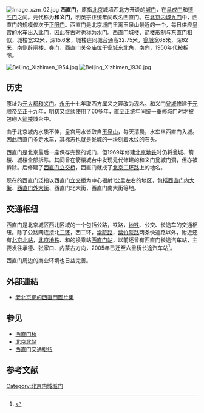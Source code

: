 {{Coord|39.94048|116.355425|type:landmark_region:CN-11_source:GoogleMaps|display=title}}
[[File:Image_xzm_02.jpg|thumb]]
'''西直门'''，原指[[北京|北京]]城墙西北方开设的[[城门|城门]]，在[[阜成门|阜成门]]和[[德胜门|德胜门]]之间。元代称为'''和义门'''，明英宗正统年间改名西直门。在[[北京内城九门|北京内城九门]]中，西直门的规模仅次于[[正阳门|正阳门]]。西直门是北京城门里离玉泉山最近的一个，每日供应皇宫的水车出入此门，因此在古时也称为水门。西直门城楼、[[箭楼|箭楼]]形制与[[东直门|东直门]]相似，城楼宽32米，深15.6米，城楼连同城台通高32.75米。[[瓮城|瓮城]]宽68米，深62米，南侧辟[[闸楼|闸楼]]、[[券门|券门]]，西直门[[关帝庙|关帝庙]]位于瓮城东北角，南向，1950年代被拆除。

[[File:Beijing_Xizhimen_1954.jpg|thumb]]
[[File:Beijing_Xizhimen_1930.jpg|thumb]]

==历史==
原址为[[元大都|元大都]][[和义门|和义门]]。[[永乐|永乐]]十七年取西方属义之理改为现名。和义门[[瓮城|瓮城]]修建于[[元顺帝|元顺帝]][[至正|至正]]十九年，明初又继续使用了60多年，直至[[正统_(年号)|正统]]年间统一重修城门时才被包砌入[[箭楼|箭楼]]城台中。

由于北京城内水质不佳，皇宫用水皆取自[[玉泉山|玉泉山]]，每天清晨，水车从西直门入城。因此西直门多走水车，其标志也就是瓮城的一块刻着水纹的石头。

西直门是北京最后一座保存完整的城门，但1969年修建[[北京地铁|北京地铁]]时仍将瓮城、箭楼、城楼全部拆除。其间曾在箭楼城台中发现元代修建的和义门瓮城门洞，但亦被拆除。后修建了[[西直门桥|西直门立交桥]]，西直门就成了[[北京二环路|北京二环路]]上的地名。

现在的西直门泛指以西直门[[立交桥|立交桥]]为中心辐射1公里左右的地区，包括[[西直门内大街|西直门内大街]]、[[西直门外大街|西直门外大街]]、西直门北大街，西直门南大街等地。

==交通枢纽==
西直门是北京城区西北区域的一个包括公路，铁路，[[北京地铁|地铁]]、公交、长途车的交通枢纽。除了公路网连接北[[北京二环路|二环]]，西二环，[[学院路_(北京)|学院路]]，[[紫竹院路|紫竹院路]]两条快速路以外，附近还有[[北京北站|北京北站]]，[[北京地铁|北京地铁]]{{北京地铁线路名|2}}、{{北京地铁线路名|4}}和{{北京地铁线路名|13}}的换乘站[[西直门站|西直门站]]，以前还曾有西直门长途汽车站，主要发往承德、张家口、内蒙古方向，2005年已迁至六里桥长途汽车站<ref>{{Cite web |url=http://www.gov.cn/fwxx/sh/2005-12/08/content_120887.htm |title=北京西直门长途汽车站搬迁至六里桥 |access-date=2012-05-02 |archive-date=2019-06-05 |archive-url=https://web.archive.org/web/20190605003245/http://www.gov.cn/fwxx/sh/2005-12/08/content_120887.htm |dead-url=no }}</ref>。

西直门周边的商业环境也日益完善。

==外部連結==
{{Commons category-inline|Xizhimen}}
*[http://www.obj.cc/thread-19752-1-1.html 老北京網的西直門圖片集] {{Wayback|url=http://www.obj.cc/thread-19752-1-1.html |date=20210503154805 }}

==参见==
*[[西直门桥|西直门桥]]
*[[北京北站|北京北站]]
*[[西直门交通枢纽|西直门交通枢纽]]

==参考文献==
{{reflist}}

{{北京城门}}

[[Category:北京内城城门|Category:北京内城城门]]